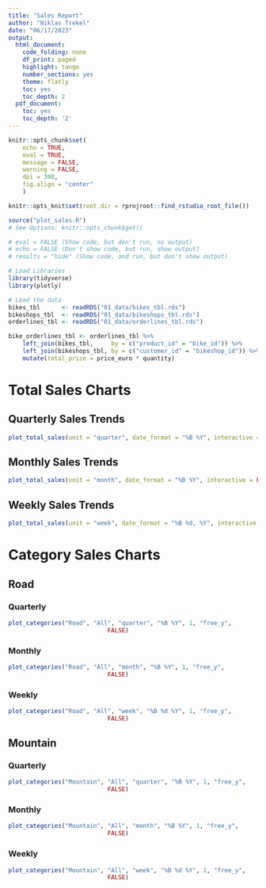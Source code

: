 ```yaml
---
title: "Sales Report"
author: "Niklas Trekel"
date: "06/17/2023"
output:
  html_document:
    code_folding: none
    df_print: paged
    highlight: tango
    number_sections: yes
    theme: flatly
    toc: yes
    toc_depth: 2
  pdf_document:
    toc: yes
    toc_depth: '2'
---
```


```r
knitr::opts_chunk$set(
    echo = TRUE,
    eval = TRUE,
    message = FALSE,
    warning = FALSE,
    dpi = 300,
    fig.align = "center"
    )

knitr::opts_knit$set(root.dir = rprojroot::find_rstudio_root_file())

source("plot_sales.R")
# See Options: knitr::opts_chunk$get()
```


```r

# eval = FALSE (Show code, but don't run, no output)
# echo = FALSE (Don't show code, but run, show output)
# results = "hide" (Show code, and run, but don't show output)

# Load Libraries
library(tidyverse)
library(plotly)
```


```r
# Load the data
bikes_tbl      <- readRDS("01_data/bikes_tbl.rds")
bikeshops_tbl  <- readRDS("01_data/bikeshops_tbl.rds")
orderlines_tbl <- readRDS("01_data/orderlines_tbl.rds")

bike_orderlines_tbl <- orderlines_tbl %>%
    left_join(bikes_tbl,     by = c("product_id" = "bike_id")) %>%
    left_join(bikeshops_tbl, by = c("customer_id" = "bikeshop_id")) %>%
    mutate(total_price = price_euro * quantity)
```


# Total Sales Charts{.tabset .tabset-fade .tabset-pills}

## Quarterly Sales Trends
  ```r
  plot_total_sales(unit = "quarter", date_format = "%B %Y", interactive = FALSE)
  ```  



## Monthly Sales Trends
  ```r
  plot_total_sales(unit = "month", date_format = "%B %Y", interactive = FALSE)
  ```


## Weekly Sales Trends
  ```r
  plot_total_sales(unit = "week", date_format = "%B %d, %Y", interactive = FALSE)
  ```

# Category Sales Charts{.tabset .tabset-fade .tabset-pills}

## Road{.tabset .tabset-fade .tabset-pills}
### Quarterly
```r
plot_categories("Road", "All", "quarter", "%B %Y", 1, "free_y",
                            FALSE)

```

### Monthly
```r
plot_categories("Road", "All", "month", "%B %Y", 1, "free_y",
                            FALSE)

```

### Weekly
```r
plot_categories("Road", "All", "week", "%B %d %Y", 1, "free_y",
                            FALSE)

```

## Mountain{.tabset .tabset-fade .tabset-pills}
### Quarterly
```r
plot_categories("Mountain", "All", "quarter", "%B %Y", 1, "free_y",
                            FALSE)

```

### Monthly
```r
plot_categories("Mountain", "All", "month", "%B %Y", 1, "free_y",
                            FALSE)

```

### Weekly
```r
plot_categories("Mountain", "All", "week", "%B %d %Y", 1, "free_y",
                            FALSE)

```



